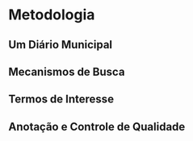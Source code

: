 # Metodologia {#metodologia}

## Um Diário Municipal

## Mecanismos de Busca

## Termos de Interesse

## Anotação e Controle de Qualidade


